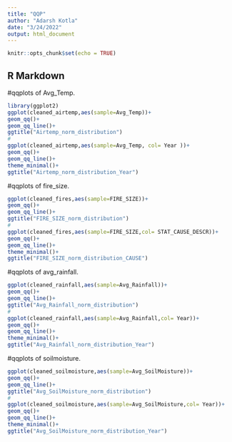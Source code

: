 ```yaml
---
title: "QQP"
author: "Adarsh Kotla"
date: "3/24/2022"
output: html_document
---
```


```r
knitr::opts_chunk$set(echo = TRUE)
```
## R Markdown

#qqplots of Avg_Temp.

```r
library(ggplot2)
ggplot(cleaned_airtemp,aes(sample=Avg_Temp))+ 
geom_qq()+ 
geom_qq_line()+
ggtitle("Airtemp_norm_distribution")
#
ggplot(cleaned_airtemp,aes(sample=Avg_Temp, col= Year ))+
geom_qq()+
geom_qq_line()+
theme_minimal()+
ggtitle("Airtemp_norm_distribution_Year")
```

#qqplots of fire_size.
```r
ggplot(cleaned_fires,aes(sample=FIRE_SIZE))+ 
geom_qq()+ 
geom_qq_line()+
ggtitle("FIRE_SIZE_norm_distribution")
#
ggplot(cleaned_fires,aes(sample=FIRE_SIZE,col= STAT_CAUSE_DESCR))+
geom_qq()+
geom_qq_line()+
theme_minimal()+
ggtitle("FIRE_SIZE_norm_distribution_CAUSE")
```

#qqplots of avg_rainfall.
```r
ggplot(cleaned_rainfall,aes(sample=Avg_Rainfall))+ 
geom_qq()+ 
geom_qq_line()+
ggtitle("Avg_Rainfall_norm_distribution")
#
ggplot(cleaned_rainfall,aes(sample=Avg_Rainfall,col= Year))+
geom_qq()+
geom_qq_line()+
theme_minimal()+
ggtitle("Avg_Rainfall_norm_distribution_Year")
```

#qqplots of soilmoisture.
```r
ggplot(cleaned_soilmoisture,aes(sample=Avg_SoilMoisture))+ 
geom_qq()+ 
geom_qq_line()+
ggtitle("Avg_SoilMoisture_norm_distribution")
#
ggplot(cleaned_soilmoisture,aes(sample=Avg_SoilMoisture,col= Year))+
geom_qq()+
geom_qq_line()+
theme_minimal()+
ggtitle("Avg_SoilMoisture_norm_distribution_Year")
```
